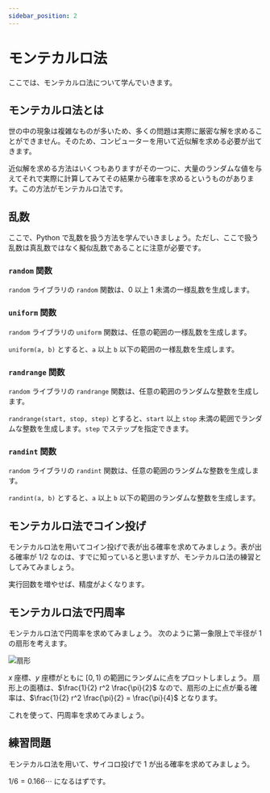 ```yaml
---
sidebar_position: 2
---
```



# モンテカルロ法

ここでは、モンテカルロ法について学んでいきます。

## モンテカルロ法とは

世の中の現象は複雑なものが多いため、多くの問題は実際に厳密な解を求めることができません。そのため、コンピューターを用いて近似解を求める必要が出てきます。

近似解を求める方法はいくつもありますがその一つに、大量のランダムな値を与えてそれで実際に計算してみてその結果から確率を求めるというものがあります。この方法がモンテカルロ法です。

## 乱数

ここで、Python で乱数を扱う方法を学んでいきましょう。ただし、ここで扱う乱数は真乱数ではなく擬似乱数であることに注意が必要です。

### `random` 関数

`random` ライブラリの `random` 関数は、0 以上 1 未満の一様乱数を生成します。

<ViewSource path="/monte-carlo/random.ipynb" />

### `uniform` 関数

`random` ライブラリの `uniform` 関数は、任意の範囲の一様乱数を生成します。

`uniform(a, b)` とすると、`a` 以上 `b` 以下の範囲の一様乱数を生成します。

<ViewSource path="/monte-carlo/uniform.ipynb" />

### `randrange` 関数

`random` ライブラリの `randrange` 関数は、任意の範囲のランダムな整数を生成します。

`randrange(start, stop, step)` とすると、`start` 以上 `stop` 未満の範囲でランダムな整数を生成します。`step` でステップを指定できます。

<ViewSource path="/monte-carlo/randrange.ipynb" />

### `randint` 関数

`random` ライブラリの `randint` 関数は、任意の範囲のランダムな整数を生成します。

`randint(a, b)` とすると、`a` 以上 `b` 以下の範囲のランダムな整数を生成します。

<ViewSource path="/monte-carlo/randint.ipynb" />

## モンテカルロ法でコイン投げ

モンテカルロ法を用いてコイン投げで表が出る確率を求めてみましょう。表が出る確率が $1/2$ なのは、すでに知っていると思いますが、モンテカルロ法の練習としてみてみましょう。

<ViewSource path="/monte-carlo/coin_toss.ipynb" />

実行回数を増やせば、精度がよくなります。

## モンテカルロ法で円周率

モンテカルロ法で円周率を求めてみましょう。
次のように第一象限上で半径が 1 の扇形を考えます。

![扇形](sector.drawio.svg)

$x$ 座標、$y$ 座標がともに $[0,1)$ の範囲にランダムに点をプロットしましょう。
扇形上の面積は、$\frac{1}{2} r^2 \frac{\pi}{2}$ なので、扇形の上に点が乗る確率は、$\frac{1}{2} r^2 \frac{\pi}{2} = \frac{\pi}{4}$ となります。

これを使って、円周率を求めてみましょう。

<ViewSource path="/monte-carlo/calc_pi.ipynb" />

## 練習問題

モンテカルロ法を用いて、サイコロ投げで 1 が出る確率を求めてみましょう。

<Answer>

$1/6 = 0.166\cdots$ になるはずです。

<ViewSource path="/monte-carlo/dice.ipynb" />
</Answer>
